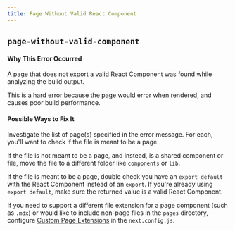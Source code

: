 ```yaml
---
title: Page Without Valid React Component
---
```


## `page-without-valid-component`

#### Why This Error Occurred

A page that does not export a valid React Component was found while analyzing the build output.

This is a hard error because the page would error when rendered, and causes poor build performance.

#### Possible Ways to Fix It

Investigate the list of page(s) specified in the error message.
For each, you'll want to check if the file is meant to be a page.

If the file is not meant to be a page, and instead, is a shared component or file, move the file to a different folder like `components` or `lib`.

If the file is meant to be a page, double check you have an `export default` with the React Component instead of an `export`. If you're already using `export default`, make sure the returned value is a valid React Component.

If you need to support a different file extension for a page component (such as `.mdx`) or would like to include non-page files in the `pages` directory, configure [Custom Page Extensions](https://nextjs.org/docs/api-reference/next.config.js/custom-page-extensions) in the `next.config.js`.

